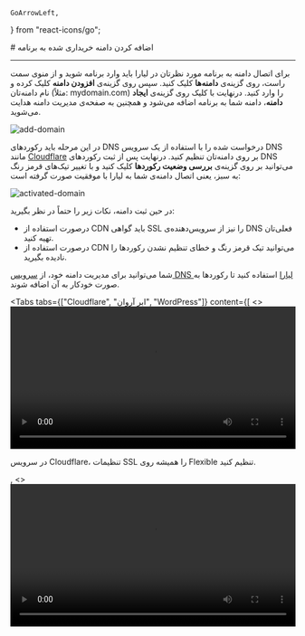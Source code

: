     GoArrowLeft,
} from "react-icons/go";


<Layout>
<Head>
<title>مستندات اضافه کردن دامنه به برنامه - لیارا</title>
<meta property="og:title" content="مستندات خدمات رایانش ابری لیارا" />
<meta property="og:description" content="مستندات مربوط به اضافه کردن دامنه به برنامه در لیارا"  />
<meta property="og:image" content="https://files.liara.ir/liara/logos/liara-poster.jpg" />
</Head>
# اضافه کردن دامنه خریداری شده به برنامه

<hr className="mb-2" />

برای اتصال دامنه به برنامه مورد نظرتان در لیارا باید وارد برنامه شوید و از منوی سمت راست، روی گزینه‌ی **دامنه‌ها** کلیک کنید. سپس روی گزینه‌ی **افزودن دامنه** کلیک کرده و نام دامنه‌تان (مثلاً: mydomain.com) را وارد کنید. درنهایت با کلیک روی گزینه‌ی **ایجاد دامنه**، دامنه شما به برنامه اضافه می‌شود و همچنین به صفحه‌ی مدیریت دامنه هدایت می‌شوید.

<div className="h-4" />
<img src="https://files.liara.ir/liara/docs/add-domain.gif" alt="add-domain"/>
<div className="h-4" />

در این مرحله باید رکوردهای DNS درخواست شده را با استفاده از یک سرویس DNS مانند <a href="https://www.cloudflare.com/" className="text-[#2196f3] ">Cloudflare</a> بر روی دامنه‌تان تنظیم کنید. 
درنهایت پس از ثبت رکوردهای DNS می‌توانید بر روی گزینه‌ی  **بررسی وضعیت رکوردها** کلیک کنید و با تغییر تیک‌های قرمز رنگ به سبز، یعنی اتصال دامنه‌ی شما به لیارا با موفقیت صورت گرفته است:

<div className="h-4" />
<img src="https://files.liara.ir/liara/docs/activated-domain.png" alt="activated-domain"/>
<div className="h-4" />

در حین ثبت دامنه، نکات زیر را حتماً در نظر بگیرید:
<ul>
    <li>درصورت استفاده از CDN باید گواهی SSL را نیز از سرویس‌دهنده‌ی DNS فعلی‌تان تهیه کنید.</li>
    <li>درصورت استفاده از CDN می‌توانید تیک قرمز رنگ و خطای تنظیم نشدن رکوردها را نادیده بگیرید.</li>
</ul>

<div className="h-2" />
<Alert variant="success">
<p>
 شما می‌توانید برای مدیریت دامنه خود، از <a href="/dns-management-system/about" className="text-[#2196f3] ">سرویس DNS لیارا</a> استفاده کنید تا رکوردها به صورت خودکار به آن اضافه شوند.
</p>
</Alert>


<Tabs 
  tabs={["Cloudflare", "ابر آروان", "WordPress"]} 
  content={[
  <>
    <video
  src="https://files.liara.ir/liara/domain/domain.mp4"
  controls="controls"
  className="block w-full"
  width="100%" />
<div className="h-2" />
<Alert variant="info">
<p>
در سرویس Cloudflare، تنظیمات SSL را همیشه روی Flexible تنظیم کنید.
</p>
</Alert>
  </>,
  <>
    <video
  src="https://files.liara.ir/liara/domain/arvancloud-dns.mp4"
  controls="controls"
  className="block w-full"
  width="100%" />
<div className="h-2" />
  </>,
  <>
<video
  src="https://files.liara.ir/liara/domain/domain-wp.mp4"
  controls="controls"
  className="block w-full"
  width="100%" />
<div className="h-2" />
  </>
  ]}
/>


</Layout>